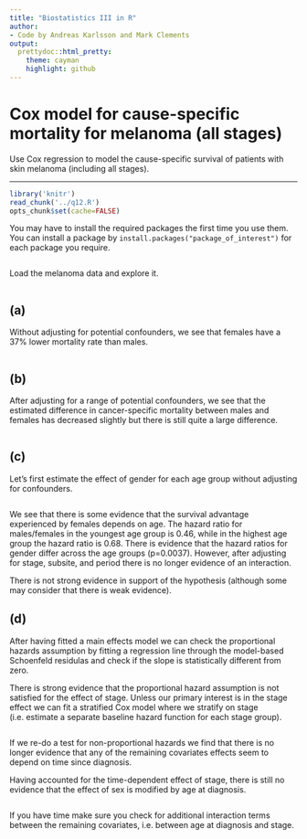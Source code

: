 ```yaml
---
title: "Biostatistics III in R"
author:
- Code by Andreas Karlsson and Mark Clements
output:
  prettydoc::html_pretty:
    theme: cayman
    highlight: github
---
```


# Cox model for cause-specific mortality for melanoma (all stages) #


Use Cox regression to model the cause-specific survival of patients with skin melanoma (including all stages).

-----------


```r
library('knitr')
read_chunk('../q12.R')
opts_chunk$set(cache=FALSE)
```

You may have to install the required packages the first time you use them. You can install a package by `install.packages("package_of_interest")` for each package you require.

```r
```
Load the melanoma data and explore it.

```r
```

## (a) ## 
Without adjusting for potential confounders, we see that
        females have a 37% lower mortality rate than males.

```r
```

## (b) ## 
After adjusting for a range of potential confounders, we see that
        the estimated difference in cancer-specific mortality between
        males and females has decreased slightly but there is still
        quite a large difference.
		
```r
```

## (c) ##

Let’s first estimate the effect of gender for each age group
        without adjusting for confounders.
		
```r
```

We see that there is some evidence that the survival advantage
        experienced by females depends on age. The hazard ratio for
        males/females in the youngest age group is 0.46, while in the
        highest age group the hazard ratio is 0.68. There is evidence
        that the hazard ratios for gender differ across the age
        groups (p=0.0037). However, after adjusting for stage, subsite,
        and period there is no longer evidence of an interaction.
		
There is not strong evidence in support of the
        hypothesis (although some may consider that there is
        weak evidence).
		
## (d) ##
		
After having fitted a main effects model we can check the
        proportional hazards assumption by fitting a regression line
        through the model-based Schoenfeld residulas and check if the
        slope is statistically different from zero.

There is strong evidence that the proportional hazard assumption
		is not satisfied for the effect of stage. Unless our primary
        interest is in the stage effect we can fit a stratified Cox
        model where we stratify on stage (i.e. estimate a separate
        baseline hazard function for each stage group).		

```r
```

If we re-do a test for non-proportional hazards we find that
        there is no longer evidence that any of the remaining covariates
        effects seem to depend on time since diagnosis.

Having accounted for the time-dependent effect of stage, there
        is still no evidence that the effect of sex is modified by age
        at diagnosis.

```r
```

If you have time make sure you check for additional interaction
        terms between the remaining covariates, i.e. between age at
        diagnosis and stage.

```r
```
